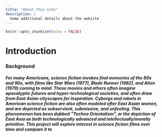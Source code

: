 ```yaml
---
title: "About this site"
description: |
  Some additional details about the website
---
```


```r
knitr::opts_chunk$set(echo = FALSE)
```

# Introduction
### Background
##### For many Americans, science fiction invokes find memories of the 80s and 90s, with films like *Star Wars* (1977), *Blade Runner* (1982), and *Alien* (1979) coming to mind. These movies and others often imagine apocalyptic futures and hyper-technological societies, and often draw from East Asian cityscapes for inspiration. Cyborgs and robots in American science fiction are also often modeled after East Asian women, and are depicted as subservient, submissive, and unfeeling. This phenomenon has been dubbed **"Techno Orientalism"**, or the depiction of East Asia as both technologically advanced and intellectually/morally primitive. This project will explore interest in science fiction films over time and compare it to 